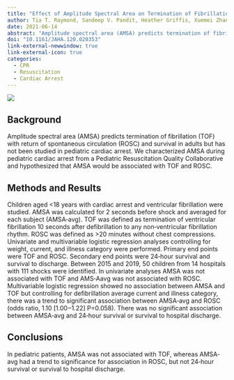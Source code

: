 ```yaml
---
title: "Effect of Amplitude Spectral Area on Termination of Fibrillation and Outcomes in Pediatric Cardiac Arrest"
author: Tia T. Raymond, Sandeep V. Pandit, Heather Griffis, Xuemei Zhang, Richard Hanna, Dana E. Niles, Annemarie Silver, Javier J. Lasa, Sarah E. Haskell, Dianne L. Atkins, Vinay M. Nadkarni
date: 2021-06-14
abstract: "Amplitude spectral area (AMSA) predicts termination of fibrillation (TOF) with return of spontaneous circulation (ROSC) and survival in adults but has not been studied in pediatric cardiac arrest. We characterized AMSA during pediatric cardiac arrest from a Pediatric Resuscitation Quality Collaborative and hypothesized that AMSA would be associated with TOF and ROSC."
doi: "10.1161/JAHA.120.020353"
link-external-newwindow: true
link-external-icon: true
categories:
  - CPR
  - Resuscitation
  - Cardiac Arrest
---
```


![](images/amsa_jaha_publication/aha_logo.png)

## Background

Amplitude spectral area (AMSA) predicts termination of fibrillation (TOF) with return of spontaneous circulation (ROSC) and survival in adults but has not been studied in pediatric cardiac arrest. We characterized AMSA during pediatric cardiac arrest from a Pediatric Resuscitation Quality Collaborative and hypothesized that AMSA would be associated with TOF and ROSC.

## Methods and Results

Children aged \<18 years with cardiac arrest and ventricular fibrillation were studied. AMSA was calculated for 2 seconds before shock and averaged for each subject (AMSA‐avg). TOF was defined as termination of ventricular fibrillation 10 seconds after defibrillation to any non‐ventricular fibrillation rhythm. ROSC was defined as \>20 minutes without chest compressions. Univariate and multivariable logistic regression analyses controlling for weight, current, and illness category were performed. Primary end points were TOF and ROSC. Secondary end points were 24‐hour survival and survival to discharge. Between 2015 and 2019, 50 children from 14 hospitals with 111 shocks were identified. In univariate analyses AMSA was not associated with TOF and AMS‐Aavg was not associated with ROSC. Multivariable logistic regression showed no association between AMSA and TOF but controlling for defibrillation average current and illness category, there was a trend to significant association between AMSA‐avg and ROSC (odds ratio, 1.10 \[1.00‒1.22\] P=0.058). There was no significant association between AMSA‐avg and 24‐hour survival or survival to hospital discharge.

## Conclusions

In pediatric patients, AMSA was not associated with TOF, whereas AMSA‐avg had a trend to significance for association in ROSC, but not 24‐hour survival or survival to hospital discharge.
